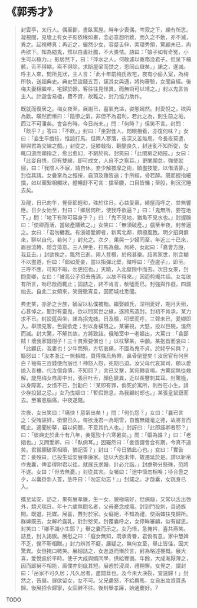 # 《郭秀才》

> 封雲亭，太行人。偶至郡，晝臥寓屋。時年少喪偶，岑寂之下，頗有所思。凝視間，見墻上有女子影依稀如畫，念必意想所致，而久之不動，亦不滅，異之。起視轉真；再近之，儼然少女，容蹙舌伸，索環秀領，驚顧未已，冉冉欲下。知為縊鬼，然以白晝壯膽，不大畏怯。語曰：「娘子如有奇冤，小生可以極力。」影居然下，曰：「萍水之人，何敢遽以重務浼君子。但泉下槁骸，舌不得縮，索不得除，求斷屋梁而焚之，恩同山嶽矣。」諾之，遂滅。呼主人來，問所見狀，主人言：「此十年前梅氏故宅，夜有小偷入室，為梅所執，送詣典史。典史受盜錢五百，誣其女與通，將拘審驗，女聞自經。後梅夫妻相繼卒，宅歸於餘。客往往見怪異，而無術可以靖之。」封以鬼言告主人。計毀舍易楹，費不資，故難之，封乃協力助作。
>
> 既就而復居之。梅女夜至，展謝已，喜氣充溢，姿態嫣然。封愛悅之，欲與為歡。瞞然而慚曰：「陰慘之氣，非但不為君利，若此之為，則生前之垢，西江不可潘矣。會合有時，今日尚未。」問：「何時？」但笑不言。封問：「飲乎？」答曰：「不飲。」封曰：「坐對佳人，悶眼相看，亦復何味？」女曰：「妾生平戲技，惟諳打馬。但兩人寥落，夜深又苦無局。今長夜莫遣，聊與君為交線之戲。」封從之，促膝戟指，翻變良久，封迷亂不知所從，女輒口道而頤指之，愈出愈幻，不窮於術。封笑曰：「此閨房之絕技。」女曰：「此妾自悟，但有雙線，即可成文，人自不之察耳。」更闌頗怠，強使就寢，曰：「我陰人不寐，請自休。妾少解按摩之術，願盡技能，以侑清夢。」封從其請。女疊掌為之輕按，自頂及踵皆遍；手所經，骨若醉。既而握指細擂，如以團絮相觸狀，體暢舒不可言：擂至腰，口目皆慵；至股，則沉沉睡去矣。
>
> 及醒，日已向午，覺骨節輕和，殊於往日。心益愛慕，繞屋而呼之，並無響應。日夕女始至，封曰：「卿居何所，使我呼欲遍？」曰：「鬼無所，要在地下。」問：「地下有隙可容身乎？」曰：「鬼不見地，猶魚不見水也。」封握腕曰：「使卿而活，當破產購致之。」女笑曰：「無須破產。」戲至半夜，封苦逼之。女曰：「君勿纏我。有浙娼愛卿者，新寓北鄰，頗極風致。明夕招與俱來，聊以自代，若何？」封允之。次夕，果與一少婦同至，年近三十已來，眉目流轉，隱含蕩意。三人狎坐，打馬為戲。局終，女起曰：「嘉會方殷，我且去。」封欲挽之，飄然已逝。兩人登榻，於飛甚樂。詰其家世，則含糊不以盡道，但曰：「郎如愛妾，當以指彈北壁，微呼曰：『壺盧子』，即至。三呼不應，可知不暇，勿更招也。」天曉，入北壁隙中而去。次日女來，封問愛卿，女曰：「被高公子招去侑酒，以故不得來。」因而剪燭共話。女每欲有所言，吻已啟而輒止；固詰之，終不肯言，欷噓而已。封強與作戲，四漏始去。自此二女頻來，笑聲徹宵旦，因而城社悉聞。
>
> 典史某，亦浙之世族，嫡室以私僕被黜。繼娶顧氏，深相愛好，期月夭殂，心甚悼之。聞封有靈鬼，欲以問冥世之緣，遂跨馬造封。封初不肯承，某力求不已。封設筵與坐，諾為招鬼妓。日及曛，叩壁而呼，三聲未已，愛卿即入。舉頭見客，色變欲走；封以身橫阻之。某審視，大怒，投以巨碗，溘然而滅。封大驚，不解其故，方將致詰。俄暗室中一老嫗出，大罵曰：「貪鄙賊！壞我家錢樹子！三十貫索要償也！」以杖擊某，中顱。某抱首而哀曰：「此顧氏，我妻也！少年而殞，方切哀痛，不圖為鬼不貞。於姥乎何與？」嫗怒曰：「汝本浙江一無賴賊，買得條烏角帶，鼻骨倒豎矣！汝居官有何黑白？袖有三百錢便而翁也！神怒人怨，死期已迫。汝父母代哀冥司，願以愛媳入青樓，代汝償貪債，不知耶？」言已又擊，某宛轉哀鳴。方驚詫無從救解，旋見梅女自房中出，張目吐舌，顏色變異，近以長簪刺其耳。封驚極，以身障客。女憤不已，封勸曰：「某即有罪，倘死於寓所，則咎在小生。請少存投鼠之忌。」女乃曳嫗曰：「暫假餘息，為我顧封郎也。」某張皇鼠竄而去。至署患腦痛，中夜遂斃。
>
> 次夜，女出笑曰：「痛快！惡氣出矣！」問：「何仇怨？」女曰：「曩已言之：受賄誣奸，銜恨已久。每欲浼君一為昭雪，自愧無纖毫之德，故將言而輒止。適聞紛拏，竊以伺聽，不意其仇人也。」封訝曰：「此即誣卿者耶？」曰：「彼典史於此十有八年，妾冤歿十六寒暑矣。」問：「嫗為誰？」曰：「老娼也。」又問愛卿，曰：「臥病耳。」因囅然曰：「妾昔謂會合有期，今真不遠矣。君嘗願破家相贖，猶記否？」封曰：「今日猶此心也。」女曰：「實告君：妾歿曰，已投生延安展孝廉家。徒以大怨未伸，故遷延於是。請以新帛作鬼囊，俾妾得附君以往，就展氏求婚，計必允諧。」封慮勢分懸殊，恐將不遂。女曰：「但去無憂。」封從其言。女囑曰：「途中慎勿相喚；待合巹之夕，以囊掛新人首，急呼曰：『勿忘勿忘！』」封諾之。才啟囊，女跳身已入。
>
> 攜至延安，訪之，果有展孝廉，生一女，貌極端好，但病癡，又常以舌出唇外，類犬喘日。年十六歲無問名者，父母憂念成痗。封到門投刺，具通族閥。既退，托媒。展喜，贅封於家。女癡絕，不知為禮，使兩婢扶曳歸所。群婢既去，女解衿露乳，對封憨笑。封覆囊呼之，女停眸審顧，似有疑思。封笑曰：「卿不識小生耶？」舉之囊而示之。女乃悟，急掩衿，喜共燕笑。詰旦，封入謁嶽。展慰之曰：「癡女無知，既承青眷，君倘有意，家中慧婢不乏，僕不靳相贈。」封力辨其不癡，展疑之。無何女至，舉止皆佳，因大驚異。女但掩口微笑。展細詰之，女進退而慚於言，封為略述梗概。展大喜，愛悅逾於平時。使子大成與婿同學，供給豐備。年餘，大成漸厭薄之，因而郎舅不相能，廝僕亦刻疵其短。展惑於浸潤，禮稍懈。女覺之，謂封曰：「岳家不可久居；凡久居者，盡闒茸也。及今未大決裂，宜速歸！」封然之，告展。展欲留女，女不可。父兄盡怒，不給輿馬，女自出妝資貰馬歸。後展招令歸寧，女固辭不往。後封舉孝廉，始通慶好。7

TODO
